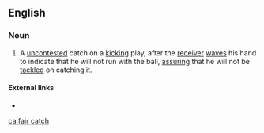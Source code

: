 ==English==

===Noun===
{{en-noun|head=[[fair]] [[catch]]|es}}

# {{context|American football|lang=en}} A [[uncontested]] catch on a [[kicking]] play, after the [[receiver]] [[wave]]s his hand to indicate that he will not run with the ball, [[assure|assuring]] that he will not be [[tackle]]d on catching it.

====External links====
* {{pedia}}

[[ca:fair catch]]